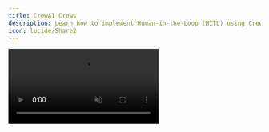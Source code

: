 ```yaml
---
title: CrewAI Crews
description: Learn how to implement Human-in-the-Loop (HITL) using CrewAI Crews.
icon: lucide/Share2
---
```


<InsecurePasswordProtected>

<video src="/images/coagents/node-hitl.mp4" className="rounded-lg shadow-xl" loop playsInline controls autoPlay muted />

<Callout type="info">
  Pictured above is the [coagent starter](https://github.com/copilotkit/copilotkit/tree/main/examples/coagent-starter-crewai-crews) with
  the implementation below applied!
</Callout>

## What is this?
[Crew based agents](https://docs.crewai.com/concepts/crews) are stateful agents that can be interrupted and resumed to allow for user input.

CopilotKit lets you to add custom UI to take user input and then pass it back to the agent upon completion.

## Why should I use this?

Human-in-the-loop is a powerful way to implement complex workflows that are production ready. By having a human in the loop, you can ensure that the agent is always making the right decisions and ultimately is being steered in the right direction.

Crew based agents are a great way to implement HITL for more complex workflows where you want to ensure the agent is aware of everything that has happened during a HITL interaction.

## Implementation

<Steps>
    <Step>
        ### Run and connect your agent

        You'll need to run your agent and connect it to CopilotKit before proceeding. If you haven't done so already, you can follow the instructions in the [Getting Started](/crewai-crews/quickstart/crewai) guide.

        If you don't already have an agent, you can use the [coagent starter](https://github.com/CopilotKit/CopilotKit/tree/main/examples/coagents-starter-crewai-crews) as a starting point
        as this guide uses it as a starting point.
    </Step>
    
    <Step>
      ### Install the CopilotKit SDK
      <InstallSDKSnippet components={props.components}/>
    </Step>

    <Step>
        ### Add a `useCopilotAction` to your Frontend
        First, we'll create a component that displays the arguments of the crew and waits for user approval.

        ```tsx title="ui/app/page.tsx"
        import { useCopilotAction } from "@copilotkit/react-core"
        import { Markdown } from "@copilotkit/react-ui"

        function YourMainContent() {
          // ...

          useCopilotAction({ 
            name: "confirmKickoffCrew",
            available: "remote",
            description: "Confirm the kickoff of the crew. You MUST call this tool before the crew can continue.",
            parameters: [
              { name: "jsonArguments", type: "string", description: "The JSON input to the crew", required: true },
            ],
            // [!code highlight:25]
            renderAndWaitForResponse: ({ args, respond, status }) => {
              return (
                <div>
                  <pre>{args.jsonArguments}</pre>
                  
                  <div className={`flex gap-4 pt-4 ${status !== "executing" ? "hidden" : ""}`}>
                    <button 
                      onClick={() => respond?.("CANCEL")}
                      disabled={status !== "executing"}
                      className="border p-2 rounded-xl w-full"
                    >
                      Cancel
                    </button>
                    <button
                      onClick={() => respond?.("KICKOFF")}
                      disabled={status !== "executing"} 
                      className="bg-blue-500 text-white p-2 rounded-xl w-full"
                    >
                      Approve Kickoff
                    </button>
                  </div>
                </div>
              );
            },
          });

          // ...
        }
        ```
    </Step>

    <Step>
    ### Setup the CrewAI Agent
    Now we'll setup the CrewAI agent. The actions defined on the frontend are made automatically available to the agent.

    <Tabs groupId="language" items={["Python"]}>
      <Tab value="Python">
        ```python title="agent/sample_agent/agent.py"
        sdk = CopilotKitRemoteEndpoint(
            agents=[
                CrewAIAgent(
                    name="research_crew",
                    description="Research agent",
                    crew=ResearchCrew(),
                ),
            ],
        )
        ```
      </Tab>
    </Tabs>
    </Step>
    <Step>
        ### Give it a try!
        Try giving the crew enough information to complete the task, i.e. "Research the state of AI in 2025". You should see the custom UI component that allows you to approve or cancel the kickoff of the crew.
    </Step>
</Steps>

</InsecurePasswordProtected>
